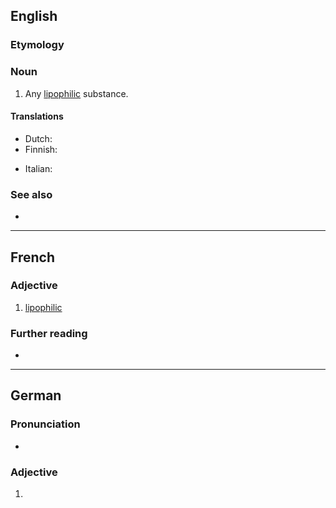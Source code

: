 ==English==

===Etymology===
{{confix|en|lipo|phile}}

===Noun===
{{en-noun}}

# {{lb|en|chemistry}} Any [[lipophilic]] substance.

====Translations====
{{trans-top|lipophilic substance}}
* Dutch: {{t+|nl|lipofiel}}
* Finnish: {{t|fi|lipofiili}}
{{trans-mid}}
* Italian: {{t|it|lipofila|f}}
{{trans-bottom}}

===See also===
* {{l|en|hydrophile}}

----

==French==

===Adjective===
{{fr-adj}}

# [[lipophilic]]

===Further reading===
* {{R:TLFi}}

----

==German==

===Pronunciation===
* {{audio|de|De-lipophile.ogg|Audio}}

===Adjective===
{{head|de|adjective form}}

# {{de-adj form of|lipophil}}